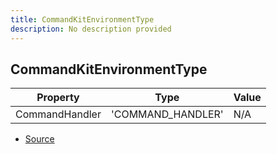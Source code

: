 ```yaml
---
title: CommandKitEnvironmentType
description: No description provided
---
```


## CommandKitEnvironmentType

| Property | Type | Value |
| ----------- | ----------- | ----------- |
| CommandHandler | 'COMMAND_HANDLER' | N/A |


- [Source](https://github.com/underctrl-io/commandkit/blob/f8cc07d11d2ae5ed7f529adff1649936223e27b2/packages/commandkit/src/context/environment.ts#L164)